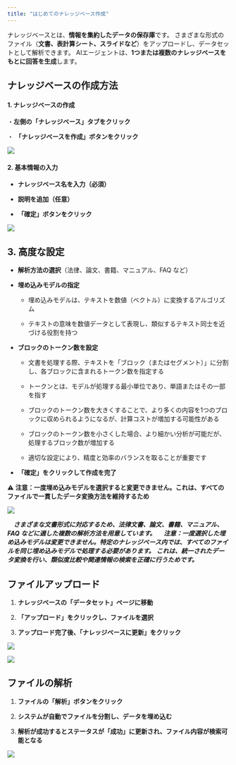 ```yaml
---
title: "はじめてのナレッジベース作成"
---
```


ナレッジベースとは、**情報を集約したデータの保存庫**です。
さまざまな形式のファイル（**文書、表計算シート、スライドなど**）をアップロードし、データセットとして解析できます。
AIエージェントは、**1つまたは複数のナレッジベースをもとに回答を生成**します。

## ナレッジベースの作成方法

#### 1. **ナレッジベースの作成**

・**左側の「ナレッジベース」タブをクリック**

・ **「ナレッジベースを作成」ボタンをクリック**

![](https://uxkpl4cba3j.feishu.cn/space/api/box/stream/download/asynccode/?code=YzlmMDcwZTE5ZWE2ZGVjN2ZiOTNlMjlhMjM3YTEyODVfOERvcFUyZ2pOZkdtRDdkRjhMeHVXM0RXMHpmeUZQdTdfVG9rZW46SGJBN2IzUkRBb1B4UWt4blVuc2M2UmdXbjZlXzE3NDMwNDM4NDY6MTc0MzA0NzQ0Nl9WNA)

#### 2. **基本情報の入力**

* **ナレッジベース名を入力（必須）**

* **説明を追加（任意）**

* **「確定」ボタンをクリック**

![](https://uxkpl4cba3j.feishu.cn/space/api/box/stream/download/asynccode/?code=Zjg3NDgwZTMxZGNjOWIxYjQ1NGRhZWU5NzA3ZGU4MWFfeXRTWnF2ME5RV3lrTGgwaVBLWjRVb3FyVzVvamQyZHNfVG9rZW46UUFEVGJvWG5hb1lmeHN4cERYQ2NiR1JrblllXzE3NDMwNDM4NDY6MTc0MzA0NzQ0Nl9WNA)

## 3. 高度な設定

* **解析方法の選択**（法律、論文、書籍、マニュアル、FAQ など）

* **埋め込みモデルの指定**

  * 埋め込みモデルは、テキストを数値（ベクトル）に変換するアルゴリズム

  * テキストの意味を数値データとして表現し、類似するテキスト同士を近づける役割を持つ

* **ブロックのトークン数を設定**

  * 文書を処理する際、テキストを「ブロック（またはセグメント）」に分割し、各ブロックに含まれるトークン数を指定する

  * トークンとは、モデルが処理する最小単位であり、単語またはその一部を指す

  * ブロックのトークン数を大きくすることで、より多くの内容を1つのブロックに収められるようになるが、計算コストが増加する可能性がある

  * ブロックのトークン数を小さくした場合、より細かい分析が可能だが、処理するブロック数が増加する

  * 適切な設定により、精度と効率のバランスを取ることが重要です

* **「確定」をクリックして作成を完了**

&#x20;⚠ **注意：一度埋め込みモデルを選択すると変更できません。これは、すべてのファイルで一貫したデータ変換方法を維持するため**

![](https://uxkpl4cba3j.feishu.cn/space/api/box/stream/download/asynccode/?code=ZjBjNTUxZWE3M2U5MmRmZTRkMWI2ZWZlNzQyM2FhY2ZfTmszNDJ0QkRsRFlEQzRYbEJSQkFUbTZQaXEyQTJXb2lfVG9rZW46RVJjN2JOaHRpb0t1NUV4ZTZKemN5YUVFbkRmXzE3NDMwNDM4NDY6MTc0MzA0NzQ0Nl9WNA)

*&#x3000;**さまざまな文書形式に対応するため、法律文書、論文、書籍、マニュアル、FAQ などに適した複数の解析方法を用意しています。**
　**注意：一度選択した埋め込みモデルは変更できません。特定のナレッジベース内では、すべてのファイルを同じ埋め込みモデルで処理する必要があります。**
**これは、統一されたデータ変換を行い、類似度比較や関連情報の検索を正確に行うためです。***

## ファイルアップロード

1. **ナレッジベースの「データセット」ページに移動**

2. **「アップロード」をクリックし、ファイルを選択**

3. **アップロード完了後、「ナレッジベースに更新」をクリック**

![](https://uxkpl4cba3j.feishu.cn/space/api/box/stream/download/asynccode/?code=NWUyNzg4NmRmZmU5Nzk4MDRkOTc4NjBjYmIyOTBhNDhfVXo0U3N3Y2JxS043cjdLUndxTm04bzRLc21XcjMxN3ZfVG9rZW46TkpBeWJiZ1Frb3RsUm94RGNwOWNRc0gzbmZmXzE3NDMwNDM4NDY6MTc0MzA0NzQ0Nl9WNA)



![](https://uxkpl4cba3j.feishu.cn/space/api/box/stream/download/asynccode/?code=OWM0ZGM0NzI5ZWY5NjAwMWUzNjhlMjA0MmMxYjc4NTZfUEd4TVo1VHBJeUg4Z1hWeEdaelJDZDFNNEZremcwaFFfVG9rZW46VEM0d2JsbjlIb3hROFN4dU05RmNIWVh3bjVkXzE3NDMwNDM4NDY6MTc0MzA0NzQ0Nl9WNA)



## ファイルの解析

1. **ファイルの「解析」ボタンをクリック**

2. **システムが自動でファイルを分割し、データを埋め込む**

3. **解析が成功するとステータスが「成功」に更新され、ファイル内容が検索可能となる**

![](https://uxkpl4cba3j.feishu.cn/space/api/box/stream/download/asynccode/?code=Yzk3ZWNiYWU5NzVlNTMxYWM5OWU0MmRkN2NlMDZhNThfMHBRaXAxd1ZkcjVVbmpOS3llc1p1ejBvek01a2NhS0NfVG9rZW46WkM2b2J0dnh1b2FjY2Z4V2lvS2MwUzBTbnNkXzE3NDMwNDM4NDY6MTc0MzA0NzQ0Nl9WNA)

